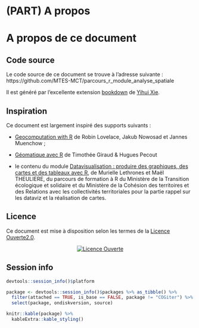 # (PART) A propos {-}

# A propos de ce document {#a-propos}

## Code source {-}

Le code source de ce document se trouve à l'adresse suivante : https://github.com/MTES-MCT/parcours_r_module_analyse_spatiale

Il est généré par l'excellente extension [bookdown](https://bookdown.org/yihui/bookdown/) de [Yihui Xie](https://yihui.name/en/).

## Inspiration {-}

Ce document est largement inspiré des supports suivants : 

- [Geocomputation with R](https://geocompr.robinlovelace.net/) de Robin Lovelace, Jakub Nowosad et Jannes Muenchow ;

- [Géomatique avec R](https://rcarto.github.io/geomatique_avec_r/index.html) de Timothée Giraud & Hugues Pecout

- le contenu du module [Datavisualisation : produire des graphiques, des cartes et des tableaux avec R](https://rawgit.com/MTES-MCT/parcours-r/master/Supports_formations/m5_valorisation_des_donnees/_book/index.html), de Murielle Lethrones et Maël THEULIERE, du parcours de formation à R du Ministère de la Transition écologique et solidaire et du Ministère de la Cohésion des territoires et des Relations avec les collectivités territoriales pour la partie rappel sur les dataviz et la réalisation de cartes.

## Licence {-}

Ce document est mise à disposition selon les termes de la [Licence Ouverte2.0](https://www.etalab.gouv.fr/wp-content/uploads/2017/04/ETALAB-Licence-Ouverte-v2.0.pdf).

<center>
<a rel="license" href="https://www.etalab.gouv.fr/licence-ouverte-open-licence"><img alt="Licence Ouverte" style="border-width:0" src="https://www.etalab.gouv.fr/wp-content/uploads/2011/10/licence-ouverte-open-licence.gif" /></a><br />
</center>



## Session info {-}


```r
devtools::session_info()$platform

package <- devtools::session_info()$packages %>% as_tibble() %>% 
  filter(attached == TRUE, is_base == FALSE, package != "COGiter") %>% 
  select(package, ondiskversion, source)

knitr::kable(package) %>%
  kableExtra::kable_styling()
```

